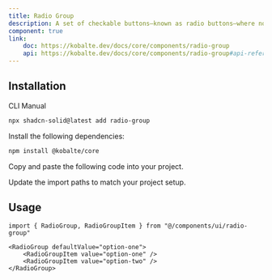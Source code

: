 ```yaml
---
title: Radio Group
description: A set of checkable buttons—known as radio buttons—where no more than one of the buttons can be checked at a time.
component: true
link:
    doc: https://kobalte.dev/docs/core/components/radio-group
    api: https://kobalte.dev/docs/core/components/radio-group#api-reference
---
```


<ComponentPreview name="radio-group-demo" />

## Installation

<Tabs defaultValue="cli">

<TabsList>
	<TabsTrigger value="cli">CLI</TabsTrigger>
	<TabsTrigger value="manual">Manual</TabsTrigger>
	<TabsIndicator class="bg-primary" />
</TabsList>

<TabsContent value="cli">

```bash
npx shadcn-solid@latest add radio-group
```

</TabsContent>

<TabsContent value="manual">

<Steps>

<Step>Install the following dependencies:</Step>

```bash
npm install @kobalte/core
```

<Step>Copy and paste the following code into your project.</Step>

<ComponentSource name="radio-group" />

<Step>Update the import paths to match your project setup.</Step>

</Steps>

</TabsContent>

</Tabs>

## Usage

```tsx
import { RadioGroup, RadioGroupItem } from "@/components/ui/radio-group"
```

```tsx
<RadioGroup defaultValue="option-one">
	<RadioGroupItem value="option-one" />
	<RadioGroupItem value="option-two" />
</RadioGroup>
```
